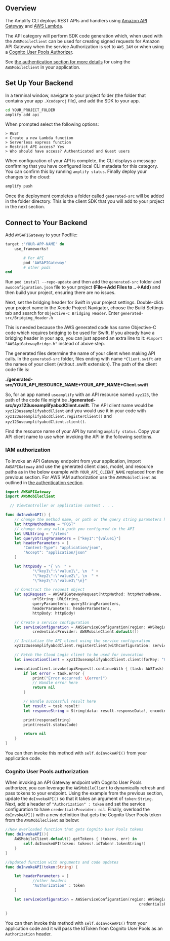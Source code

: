 ## Overview

The Amplify CLI deploys REST APIs and handlers using [Amazon API Gateway](http://docs.aws.amazon.com/apigateway/latest/developerguide/) and [AWS Lambda](http://docs.aws.amazon.com/lambda/latest/dg/).

The API category will perform SDK code generation which, when used with the `AWSMobileClient` can be used for creating signed requests for Amazon API Gateway when the service Authorization is set to `AWS_IAM` or when using a [Cognito User Pools Authorizer](https://docs.aws.amazon.com/apigateway/latest/developerguide/apigateway-integrate-with-cognito.html).

See [the authentication section for more details](/[platform]/sdk/auth/) for using the `AWSMobileClient` in your application.

## Set Up Your Backend

In a terminal window, navigate to your project folder (the folder that contains your app `.Xcodeproj` file), and add the SDK to your app.

```bash
cd YOUR_PROJECT_FOLDER
amplify add api
```

When prompted select the following options:

```console
> REST
> Create a new Lambda function
> Serverless express function
> Restrict API access? Yes
> Who should have access? Authenticated and Guest users
```

When configuration of your API is complete, the CLI displays a message confirming that you have configured local CLI metadata for this category. You can confirm this by running `amplify status`. Finally deploy your changes to the cloud:

```bash
amplify push
```

Once the deployment completes a folder called `generated-src` will be added in the folder directory. This is the client SDK that you will add to your project in the next section.

## Connect to Your Backend

Add `AWSAPIGateway` to your Podfile:

```ruby
target :'YOUR-APP-NAME' do
    use_frameworks!

        # For API
        pod 'AWSAPIGateway'
        # other pods
end
```

Run `pod install --repo-update` and then add the `generated-src` folder and `awsconfiguration.json` file to your project **(File->Add Files to ..->Add)** and then build your project, ensuring there are no issues.

Next, set the bridging header for Swift in your project settings. Double-click your project name in the Xcode Project Navigator, choose the Build Settings tab and search for `Objective-C Bridging Header`. Enter `generated-src/Bridging_Header.h`

This is needed because the AWS generated code has some Objective-C code which requires bridging to be used for Swift. If you already have a bridging header in your app, you can just append an extra line to it: `#import "AWSApiGatewayBridge.h"` instead of above step.

The generated files determine the name of your client when making API calls. In the `generated-src` folder, files ending with name `*Client.swift` are the names of your client (without .swift extension). The path of the client code file is:

**./generated-src/YOUR_API_RESOURCE_NAME+YOUR_APP_NAME+Client.swift**

So, for an app named `useamplify` with an API resource named `xyz123`, the path of the code file might be **./generated-src/xyz123useamplifyabcdClient.swift**. The API client name would be `xyz123useamplifyabcdClient` and you would use it in your code with `xyz123useamplifyabcdClient.registerClient()` and `xyz123useamplifyabcdClient.client()`.

Find the resource name of your API by running `amplify status`. Copy your API client name to use when invoking the API in the following sections.

### IAM authorization

To invoke an API Gateway endpoint from your application, import `AWSAPIGateway` and use the generated client class, model, and resource paths as in the below example with `YOUR_API_CLIENT_NAME` replaced from the previous section. For AWS IAM authorization use the `AWSMobileClient` as outlined in [the authentication section](/[platform]/sdk/auth/).

```swift
import AWSAPIGateway
import AWSMobileClient

  // ViewController or application context . . .

func doInvokeAPI() {
    // change the method name, or path or the query string parameters here as desired
    let httpMethodName = "POST"
    // change to any valid path you configured in the API
    let URLString = "/items"
    let queryStringParameters = ["key1":"{value1}"]
    let headerParameters = [
        "Content-Type": "application/json",
        "Accept": "application/json"
    ]

    let httpBody = "{ \n  " +
            "\"key1\":\"value1\", \n  " +
            "\"key2\":\"value2\", \n  " +
            "\"key3\":\"value3\"\n}"

    // Construct the request object
    let apiRequest = AWSAPIGatewayRequest(httpMethod: httpMethodName,
            urlString: URLString,
            queryParameters: queryStringParameters,
            headerParameters: headerParameters,
            httpBody: httpBody)

    // Create a service configuration
    let serviceConfiguration = AWSServiceConfiguration(region: AWSRegionType.USEast1,
            credentialsProvider: AWSMobileClient.default())

    // Initialize the API client using the service configuration
    xyz123useamplifyabcdClient.registerClient(withConfiguration: serviceConfiguration!, forKey: "CloudLogicAPIKey")

    // Fetch the Cloud Logic client to be used for invocation
    let invocationClient = xyz123useamplifyabcdClient.client(forKey: "CloudLogicAPIKey")

    invocationClient.invoke(apiRequest).continueWith { (task: AWSTask) -> Any? in
        if let error = task.error {
            print("Error occurred: \(error)")
            // Handle error here
            return nil
        }

        // Handle successful result here
        let result = task.result!
        let responseString = String(data: result.responseData!, encoding: .utf8)

        print(responseString)
        print(result.statusCode)

        return nil
    }
}
```

You can then invoke this method with `self.doInvokeAPI()` from your application code.

### Cognito User Pools authorization

When invoking an API Gateway endpoint with Cognito User Pools authorizer, you can leverage the `AWSMobileClient` to dynamically refresh and pass tokens to your endpoint. Using the example from the previous section, update the `doInvokeAPI()` so that it takes an argument of `token:String`. Next, add a header of `"Authorization" : token` and set the service configuration to have `credentialsProvider: nil`. Finally, overload the `doInvokeAPI()` with a new definition that gets the Cognito User Pools token from the `AWSMobileClient` as below:

```swift
//New overloaded function that gets Cognito User Pools tokens
func doInvokeAPI(){
    AWSMobileClient.default().getTokens { (tokens, err) in
        self.doInvokeAPI(token: tokens!.idToken!.tokenString!)
    }
}

//Updated function with arguments and code updates
func doInvokeAPI(token:String) {

    let headerParameters = [
            //other headers
            "Authorization" : token
    ]

    let serviceConfiguration = AWSServiceConfiguration(region: AWSRegionType.USEast1,
                                                           credentialsProvider: nil)

}
```

You can then invoke this method with `self.doInvokeAPI()` from your application code and it will pass the IdToken from Cognito User Pools as an `Authorization` header.
